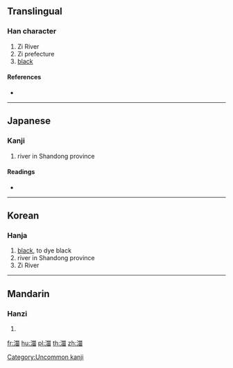 ==Translingual==

===Han character===
{{Han char|rn=85|rad=水|as=09|sn=12|four=|canj=EVMW}}

# Zi River
# Zi prefecture
# [[black]]

====References====
* {{Han ref|kx=0639.111|dkj=17918|hdz=31673.020|uh=6E7D|ud=28285}}

----

==Japanese==

===Kanji===
{{ja-kanji|grade=|rs=水09}}

# river in Shandong province

====Readings====
* {{ja-readings|on=[[し]] (shi)|kun=|nanori=}}

----

==Korean==

===Hanja===
{{ko-hanja|hangeul=[[치]]|eumhun=|rv=chi|mr=ch'i|y=chi}}

# [[black]], to dye black
# river in Shandong province
# Zi River

[[Category:Uncommon kanji]]

----

==Mandarin==

===Hanzi===
{{cmn-hanzi|pin=[[zī]] ([[zi1]])|wg=tzu<sup>1</sup>}}

# {{defn|lang=cmn|sort=水09}}

[[fr:湽]]
[[hu:湽]]
[[pl:湽]]
[[th:湽]]
[[zh:湽]]